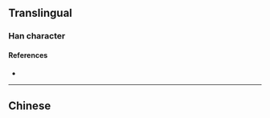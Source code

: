 {{also|幃}}
{{character info/new}}
==Translingual==

===Han character===
{{Han char|rn=50|rad=巾|as=04|sn=7|four=|canj=LBQS|ids=⿰巾韦}}

====References====
* {{Han ref|kx=0329.291|hdz=10731.030|uh=5E0F|ud=24079}}

----

==Chinese==
{{zh-see|幃}}